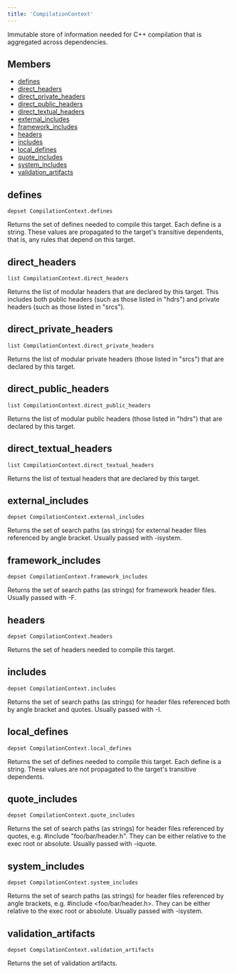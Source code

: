 ```yaml
---
title: 'CompilationContext'
---
```



Immutable store of information needed for C++ compilation that is aggregated across dependencies.

## Members

* [defines](#defines)
* [direct\_headers](#direct_headers)
* [direct\_private\_headers](#direct_private_headers)
* [direct\_public\_headers](#direct_public_headers)
* [direct\_textual\_headers](#direct_textual_headers)
* [external\_includes](#external_includes)
* [framework\_includes](#framework_includes)
* [headers](#headers)
* [includes](#includes)
* [local\_defines](#local_defines)
* [quote\_includes](#quote_includes)
* [system\_includes](#system_includes)
* [validation\_artifacts](#validation_artifacts)

## defines

```
depset CompilationContext.defines
```

Returns the set of defines needed to compile this target. Each define is a string. These values are propagated to the target's transitive dependents, that is, any rules that depend on this target.

## direct\_headers

```
list CompilationContext.direct_headers
```

Returns the list of modular headers that are declared by this target. This includes both public headers (such as those listed in "hdrs") and private headers (such as those listed in "srcs").

## direct\_private\_headers

```
list CompilationContext.direct_private_headers
```

Returns the list of modular private headers (those listed in "srcs") that are declared by this target.

## direct\_public\_headers

```
list CompilationContext.direct_public_headers
```

Returns the list of modular public headers (those listed in "hdrs") that are declared by this target.

## direct\_textual\_headers

```
list CompilationContext.direct_textual_headers
```

Returns the list of textual headers that are declared by this target.

## external\_includes

```
depset CompilationContext.external_includes
```

Returns the set of search paths (as strings) for external header files referenced by angle bracket. Usually passed with -isystem.

## framework\_includes

```
depset CompilationContext.framework_includes
```

Returns the set of search paths (as strings) for framework header files. Usually passed with -F.

## headers

```
depset CompilationContext.headers
```

Returns the set of headers needed to compile this target.

## includes

```
depset CompilationContext.includes
```

Returns the set of search paths (as strings) for header files referenced both by angle bracket and quotes. Usually passed with -I.

## local\_defines

```
depset CompilationContext.local_defines
```

Returns the set of defines needed to compile this target. Each define is a string. These values are not propagated to the target's transitive dependents.

## quote\_includes

```
depset CompilationContext.quote_includes
```

Returns the set of search paths (as strings) for header files referenced by quotes, e.g. #include "foo/bar/header.h". They can be either relative to the exec root or absolute. Usually passed with -iquote.

## system\_includes

```
depset CompilationContext.system_includes
```

Returns the set of search paths (as strings) for header files referenced by angle brackets, e.g. #include &lt;foo/bar/header.h&gt;. They can be either relative to the exec root or absolute. Usually passed with -isystem.

## validation\_artifacts

```
depset CompilationContext.validation_artifacts
```

Returns the set of validation artifacts.